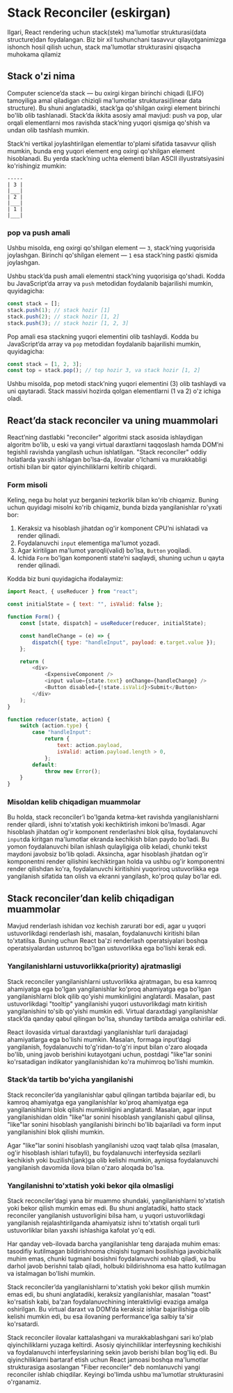 # Stack Reconciler (eskirgan)

Ilgari, React rendering uchun stack(stek) ma'lumotlar strukturasi(data structure)dan foydalangan. Biz bir xil tushunchani tasavvur qilayotganimizga ishonch hosil qilish uchun, stack ma'lumotlar strukturasini qisqacha muhokama qilamiz

## Stack o'zi nima

Computer science’da stack — bu oxirgi kirgan birinchi chiqadi (LIFO) tamoyiliga amal qiladigan chiziqli ma'lumotlar strukturasi(linear data structure). Bu shuni anglatadiki, stack’ga qo'shilgan oxirgi element birinchi bo'lib olib tashlanadi. Stack’da ikkita asosiy amal mavjud: push va pop, ular orqali elementlarni mos ravishda stack’ning yuqori qismiga qo'shish va undan olib tashlash mumkin.

Stack’ni vertikal joylashtirilgan elementlar to'plami sifatida tasavvur qilish mumkin, bunda eng yuqori element eng oxirgi qo'shilgan element hisoblanadi. Bu yerda stack’ning uchta elementi bilan ASCII illyustratsiyasini ko'rishingiz mumkin:
``` mdx copy
-----
| 3 |
|___|
| 2 |
|___|
| 1 |
|___|
```

### pop va push amali

Ushbu misolda, eng oxirgi qo'shilgan element — `3`, stack’ning yuqorisida joylashgan. Birinchi qo'shilgan element — `1` esa stack’ning pastki qismida joylashgan.

Ushbu stack’da push amali elementni stack’ning yuqorisiga qo'shadi. Kodda bu JavaScript’da array va `push` metodidan foydalanib bajarilishi mumkin, quyidagicha:
``` js copy
const stack = [];
stack.push(1); // stack hozir [1]
stack.push(2); // stack hozir [1, 2]
stack.push(3); // stack hozir [1, 2, 3]
```

Pop amali esa stackning yuqori elementini olib tashlaydi. Kodda bu JavaScript’da array va `pop` metodidan foydalanib bajarilishi mumkin, quyidagicha:
``` js copy
const stack = [1, 2, 3];
const top = stack.pop(); // top hozir 3, va stack hozir [1, 2]
```

Ushbu misolda, pop metodi stack’ning yuqori elementini (3) olib tashlaydi va uni qaytaradi. Stack massivi hozirda qolgan elementlarni (1 va 2) o'z ichiga oladi.

## React’da stack reconciler va uning muammolari

React’ning dastlabki "reconciler" algoritmi stack asosida ishlaydigan algoritm bo'lib, u eski va yangi virtual daraxtlarni taqqoslash hamda DOM’ni tegishli ravishda yangilash uchun ishlatilgan. "Stack reconciler" oddiy holatlarda yaxshi ishlagan bo'lsa-da, ilovalar o'lchami va murakkabligi ortishi bilan bir qator qiyinchiliklarni keltirib chiqardi.

### Form misoli

Keling, nega bu holat yuz berganini tezkorlik bilan ko'rib chiqamiz. Buning uchun quyidagi misolni ko'rib chiqamiz, bunda bizda yangilanishlar ro'yxati bor:
1. Keraksiz va hisoblash jihatdan og'ir komponent CPU’ni ishlatadi va render qilinadi.
2. Foydalanuvchi `input` elementiga ma'lumot yozadi.
3. Agar kiritilgan ma'lumot yaroqli(valid) bo'lsa, `Button` yoqiladi.
4. Ichida `Form` bo'lgan komponenti state’ni saqlaydi, shuning uchun u qayta render qilinadi.

Kodda biz buni quyidagicha ifodalaymiz:
``` js copy
import React, { useReducer } from "react";

const initialState = { text: "", isValid: false };

function Form() {
    const [state, dispatch] = useReducer(reducer, initialState);

    const handleChange = (e) => {
        dispatch({ type: "handleInput", payload: e.target.value });
    };

    return (
        <div>
            <ExpensiveComponent />
            <input value={state.text} onChange={handleChange} />
            <Button disabled={!state.isValid}>Submit</Button>
        </div>
    );
}

function reducer(state, action) {
    switch (action.type) {
        case "handleInput":
            return {
                text: action.payload,
                isValid: action.payload.length > 0,
            };
        default:
            throw new Error();
    }
}
```

### Misoldan kelib chiqadigan muammolar

Bu holda, stack reconciler’i bo'lganda ketma-ket ravishda yangilanishlarni render qilardi, ishni to'xtatish yoki kechiktirish imkoni bo'lmasdi. Agar hisoblash jihatdan og'ir komponent renderlashni blok qilsa, foydalanuvchi `input`da kiritgan ma'lumotlar ekranda kechikish bilan paydo bo'ladi. Bu yomon foydalanuvchi bilan ishlash qulayligiga olib keladi, chunki tekst maydoni javobsiz bo'lib qoladi. Aksincha, agar hisoblash jihatdan og'ir komponentni render qilishini kechiktirgan holda va ushbu og'ir komponentni render qilishdan ko'ra, foydalanuvchi kiritishini yuqoriroq ustuvorlikka ega yangilanish sifatida tan olish va ekranni yangilash, ko'proq qulay bo'lar edi.

## Stack reconciler’dan kelib chiqadigan muammolar

Mavjud renderlash ishidan voz kechish zarurati bor edi, agar u yuqori ustuvorlikdagi renderlash ishi, masalan, foydalanuvchi kiritishi bilan to'xtatilsa. Buning uchun React ba'zi renderlash operatsiyalari boshqa operatsiyalardan ustunroq bo'lgan ustuvorlikka ega bo'lishi kerak edi.

### Yangilanishlarni ustuvorlikka(priority) ajratmasligi

Stack reconciler yangilanishlarni ustuvorlikka ajratmagan, bu esa kamroq ahamiyatga ega bo'lgan yangilanishlar ko'proq ahamiyatga ega bo'lgan yangilanishlarni blok qilib qo'yishi mumkinligini anglatardi. Masalan, past ustuvorlikdagi "tooltip" yangilanishi yuqori ustuvorlikdagi matn kiritish yangilanishini to'sib qo'yishi mumkin edi. Virtual daraxtdagi yangilanishlar stack’da qanday qabul qilingan bo'lsa, shunday tartibda amalga oshirilar edi.

React ilovasida virtual daraxtdagi yangilanishlar turli darajadagi ahamiyatlarga ega bo'lishi mumkin. Masalan, formaga input’dagi yangilanish, foydalanuvchi to'g'ridan-to'g'ri input bilan o'zaro aloqada bo'lib, uning javob berishini kutayotgani uchun, postdagi "like"lar sonini ko'rsatadigan indikator yangilanishidan ko'ra muhimroq bo'lishi mumkin.

### Stack’da tartib bo'yicha yangilanishi

Stack reconciler’da yangilanishlar qabul qilingan tartibda bajarilar edi, bu kamroq ahamiyatga ega yangilanishlar ko'proq ahamiyatga ega yangilanishlarni blok qilishi mumkinligini anglatardi. Masalan, agar input yangilanishidan oldin "like"lar sonini hisoblash yangilanishi qabul qilinsa, "like"lar sonini hisoblash yangilanishi birinchi bo'lib bajariladi va form input yangilanishini blok qilishi mumkin.

Agar "like"lar sonini hisoblash yangilanishi uzoq vaqt talab qilsa (masalan, og'ir hisoblash ishlari tufayli), bu foydalanuvchi interfeysida sezilarli kechikish yoki buzilish(jank)ga olib kelishi mumkin, ayniqsa foydalanuvchi yangilanish davomida ilova bilan o'zaro aloqada bo'lsa.

### Yangilanishni to'xtatish yoki bekor qila olmasligi

Stack reconciler’dagi yana bir muammo shundaki, yangilanishlarni to'xtatish yoki bekor qilish mumkin emas edi. Bu shuni anglatadiki, hatto stack reconciler yangilanish ustuvorligini bilsa ham, u yuqori ustuvorlikdagi yangilanish rejalashtirilganda ahamiyatsiz ishni to'xtatish orqali turli ustuvorliklar bilan yaxshi ishlashiga kafolat yo'q edi.

Har qanday veb-ilovada barcha yangilanishlar teng darajada muhim emas: tasodifiy kutilmagan bildirishnoma chiqishi tugmani bosilishiga javobichalik muhim emas, chunki tugmani bosishni foydalanuvchi xohlab qiladi, va bu darhol javob berishni talab qiladi, holbuki bildirishnoma esa hatto kutilmagan va istalmagan bo'lishi mumkin.

Stack reconciler’da yangilanishlarni to'xtatish yoki bekor qilish mumkin emas edi, bu shuni anglatadiki, keraksiz yangilanishlar, masalan "toast" ko'rsatish kabi, ba’zan foydalanuvchining interaktivligi evaziga amalga oshirilgan. Bu virtual daraxt va DOM’da keraksiz ishlar bajarilishiga olib kelishi mumkin edi, bu esa ilovaning performance’iga salbiy ta'sir ko'rsatardi.

Stack reconciler ilovalar kattalashgani va murakkablashgani sari ko'plab qiyinchiliklarni yuzaga keltirdi. Asosiy qiyinchiliklar interfeysning kechikishi va foydalanuvchi interfeyslarining sekin javob berishi bilan bog'liq edi. Bu qiyinchiliklarni bartaraf etish uchun React jamoasi boshqa ma'lumotlar strukturasiga asoslangan "Fiber reconciler" deb nomlanuvchi yangi reconciler ishlab chiqdilar. Keyingi bo'limda ushbu ma'lumotlar strukturasini o'rganamiz.